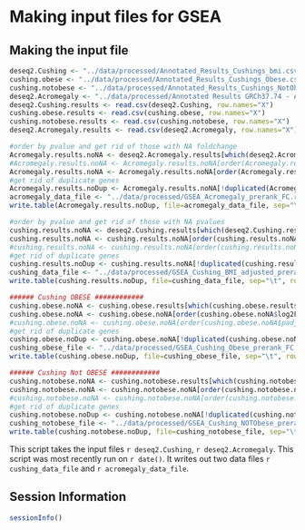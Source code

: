 Making input files for GSEA
========================================================

Making the input file
----------------------

```r

deseq2.Cushing <- "../data/processed/Annotated_Results_Cushings_bmi.csv"
cushing.obese <- "../data/processed/Annotated_Results_Cushings_Obese.csv"
cushing.notobese <- "../data/processed/Annotated_Results_Cushings_NotObese.csv"
deseq2.Acromegaly <- "../data/processed/Annotated Results GRCh37.74 - Acromegaly.csv"
deseq2.Cushing.results <- read.csv(deseq2.Cushing, row.names="X")
cushing.obese.results <- read.csv(cushing.obese, row.names="X")
cushing.notobese.results <- read.csv(cushing.notobese, row.names="X")
deseq2.Acromegaly.results <- read.csv(deseq2.Acromegaly, row.names="X")

#order by pvalue and get rid of those with NA foldchange
Acromegaly.results.noNA <- deseq2.Acromegaly.results[which(deseq2.Acromegaly.results$padj != 'NA'),]
#Acromegaly.results.noNA <- Acromegaly.results.noNA[order(Acromegaly.results.noNA$log2FoldChange,decreasing=TRUE),]
Acromegaly.results.noNA <- Acromegaly.results.noNA[order(Acromegaly.results.noNA$padj),c(7,6)]
#get rid of duplicate genes
Acromegaly.results.noDup <- Acromegaly.results.noNA[!duplicated(Acromegaly.results.noNA$external_gene_id),]
acromegaly_data_file <- "../data/processed/GSEA_Acromegaly_prerank_FC.rnk"
write.table(Acromegaly.results.noDup, file=acromegaly_data_file, sep="\t", quote=FALSE, row.names=FALSE)

#order by pvalue and get rid of those with NA pvalues
cushing.results.noNA <- deseq2.Cushing.results[which(deseq2.Cushing.results$padj != 'NA'),]
cushing.results.noNA <- cushing.results.noNA[order(cushing.results.noNA$log2FoldChange,decreasing=TRUE),c(20,15)]
#cushing.results.noNA <- cushing.results.noNA[order(cushing.results.noNA$padj),c(20,19)]
#get rid of duplicate genes
cushing.results.noDup <- cushing.results.noNA[!duplicated(cushing.results.noNA$external_gene_id),]
cushing_data_file <- "../data/processed/GSEA_Cushing_BMI_adjusted_prerank_FC.rnk"
write.table(cushing.results.noDup, file=cushing_data_file, sep="\t", row.names=FALSE, quote=FALSE)

###### Cushing OBESE ############
cushing.obese.noNA <- cushing.obese.results[which(cushing.obese.results$padj != 'NA'),]
cushing.obese.noNA <- cushing.obese.noNA[order(cushing.obese.noNA$log2FoldChange,decreasing=TRUE), c(8,3)]
#cushing.obese.noNA <- cushing.obese.noNA[order(cushing.obese.noNA$padj, decreasing=TRUE),c(8,7)]
#get rid of duplicate genes
cushing.obese.noDup <- cushing.obese.noNA[!duplicated(cushing.obese.noNA$external_gene_id),]
cushing_obese_file <- "../data/processed/GSEA_Cushing_Obese_prerank_FC.rnk"
write.table(cushing.obese.noDup, file=cushing_obese_file, sep="\t", row.names=FALSE, quote=FALSE)

###### Cushing Not OBESE ############
cushing.notobese.noNA <- cushing.notobese.results[which(cushing.notobese.results$padj != 'NA'),]
cushing.notobese.noNA <- cushing.notobese.noNA[order(cushing.notobese.noNA$log2FoldChange,decreasing=TRUE),c(8,3)]
#cushing.notobese.noNA <- cushing.notobese.noNA[order(cushing.notobese.noNA$padj),c(8,7)]
#get rid of duplicate genes
cushing.notobese.noDup <- cushing.notobese.noNA[!duplicated(cushing.notobese.noNA$external_gene_id),]
cushing_notobese_file <- "../data/processed/GSEA_Cushing_NOTObese_prerank_FC.rnk"
write.table(cushing.notobese.noDup, file=cushing_notobese_file, sep="\t", row.names=FALSE, quote=FALSE)

```

This script takes the input files `r deseq2.Cushing`, `r deseq2.Acromegaly`.  This script was most recently run on `r date()`.  It writes out two data files `r cushing_data_file` and `r acromegaly_data_file`.


Session Information
---------------------

```r
sessionInfo()
```